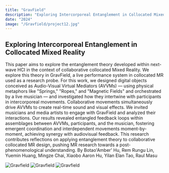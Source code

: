 ```yaml
---
title: "GravField"
description: "Exploring Intercorporeal Entanglement in Collocated Mixed Reality"
date: "2024"
image: "/Gravfield/project12.jpg"
---
```


## Exploring Intercorporeal Entanglement in Collocated Mixed Reality

This paper aims to explore the entanglement theory developed within next-wave HCI in the context of collaborative collocated Mixed Reality. We explore this theory in GravField, a live performance system in collocated MR used as a research probe. For this work, we designed digital objects conceived as Audio-Visual Virtual Mediators (AVVMs) — using physical metaphors like "Springs," "Ropes," and "Magnetic Fields" and orchestrated by a live musician — and investigated how they intertwine with participants in intercorporeal movements. Collaborative movements simultaneously drive AVVMs to create real-time sound and visual effects. We invited musicians and media artists to engage with GravField and analyzed their interactions. Our results revealed entangled feedback loops within assemblages between AVVMs, participants, and the musician, fostering emergent coordination and interdependent movements moment-by-moment, achieving synergy with audiovisual feedback. This research contributes reflections on applying entanglement theory to collaborative collocated MR design, pushing MR research towards a post-phenomenological understanding.
By Botao'Amber' Hu, Rem Rungu Lin, Yuemin Huang, Mingze Chai, Xiaobo Aaron Hu, Yilan Elan Tao, Raul Masu

![Gravfield](/Gravfield/project12_1.jpg)
![Gravfield](/Gravfield/project12_2.jpg)
![Gravfield](/Gravfield/project12_3.jpg)